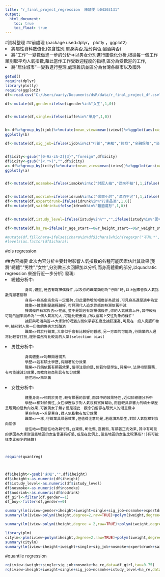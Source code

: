 ```yaml
---
title: "r_final_project_regression  陳靖雯 b04303131"
output:
  html_document:
    toc: true
    toc_float: true
---
```

#資料整理
##前處理
(package used:dplyr， plotly ，ggplot2)
<li>將屬性資料數值化(包含性別,單身與否,抽菸與否,酗酒與否)</li>
<li>將"工作"一變數做進一步的分析=>以男女分別進行圖像化分析,根據每一個工作類別取平均人氣指數,藉此當作工作受歡迎程度的指標,區分為受歡迎的工作,</li>
<li>將"居住城市"一變數進行整理,處理雜訊並區分為台灣各縣市以及國外</li>




```r
getwd()
require(dplyr)
library(plotly)
require(ggplot2)
df<-read.csv("C:/Users/warty/Documents/dsR/data/r_final_project_df.csv")

df<-mutate(df,gender=ifelse(igender%in%"女生",1,0))


df<-mutate(df,single=ifelse(iaffe%in%"單身",1,0))


b<-df%>%group_by(ijob)%>%mutate(mean_view=mean(iview))%>%ggplot(aes(x=ijob,y=mean_view))+geom_bar(stat="identity",size=9)+facet_wrap(~igender)
ggplotly(b)
```


```r
df<-mutate(df,sig_job=ifelse(ijob%in%c("行銷","未知","經商","金融保險","交通/運輸","房地產","軍警"),1,0))  


df$icity<-gsub("[0-9a-zA-Z]{3}","foreign",df$icity)
df$icity<-gsub("(<.*>)","",df$icity)
a<-df%>%group_by(icity)%>%mutate(mean_view=mean(iview))%>%ggplot(aes(x=icity,y=mean_view))+geom_bar(stat="identity",width=.7)+facet_wrap(~igender)
ggplotly(a)


df<-mutate(df,nosmoke=ifelse(ismoke%in%c("討厭人抽","從來不抽"),1,ifelse(ismoke%in%"","",0)))


df<-mutate(df,nodrink=ifelse(idrunk%in%c("偶爾小酌","滴酒不沾"),1,ifelse(idrunk%in%c("酒量很好","應酬交際"),0,"")))
df<-mutate(df,expertdrunk=ifelse(idrunk%in%"行家品酒",1,0))
df<-mutate(df,saiddrink=ifelse(idrunk%in%"藉酒澆愁",1,0))

 
df<-mutate(df,istudy_level=ifelse(istudy%in%"","",ifelse(istudy%in%"國中以下",1,ifelse(istudy%in%"國中",2,ifelse(istudy%in%"高中/職",3,ifelse(istudy%in%"大學/學院",4,ifelse(istudy%in%"碩士",5,6)))))))

df<-mutate(df,ha_re=ifelse(r_age_start==0&r_height_start==0&r_weight_start==0&rstudy%in%c("","不拘","無"),0,1))

#mutate(df,fillchara=ifelse(ichara%in%df$ichara[which(regexpr("不拘.*",df$ichara))],0,1))
#levels(as.factor(df$ichara))
```
#ols regression

##內容摘要
此次內容分析主要針對影響人氣指數的各種可能因素估計其效果(我將"總體","男性","女性",分別做三次回歸加以分析,而身高體重的部分,以quadratic regression 來進行近一步分析)
發現:
<li>總體分析中:</li>
             身高,體重,是否有寫擇偶條件,以及你的職業類別為"行銷"時,以上因素皆與人氣指數有顯著關聯
             身高=>身高愈高愈有一定優勢,但此優勢增加幅度卻為遞減,可見身高還是適中為宜
             體重=>體重則是越輕越好,可見現代人追求骨感的熱潮依舊不減
             擇偶條件有寫與否=>在此,並不是說若有寫擇偶條件,你的人氣就會上升,其中較有可能的因果關希為"一個人氣高的人,可能比較傲嬌,所以會寫上交往對象的條件"
             抽菸與喝酒與否=>大家對於喝酒方面似乎容忍度比抽菸還高,可見在一般人克版印象中,抽菸對人第一印象的傷害大於酗酒
             職業=>對於行銷業,大家似乎會有比較好的觀感,另一方面的可能為,行銷業的人通常比較會打扮,理所當然有比較高的人氣(selection bias)
<li>男性分析中:</li>
             身高體重=>均無顯著關系
             學歷=>若有碩士學歷,有顯著加分效果
             職業=>行銷依舊有顯著效果,值得注意的是,倘若你是學生,待業中,法律相關職務,有可能遽減分效果,而教育經商則具有加分效果
             居住地=>無影響
<li>女性分析中:</li>
             體重身高=>相對於男性,較有顯著的影響,而其中的效果特性,近似於總體分析中
             學歷=>相對於男性,女性學歷似乎對人氣沒有實質幫助,而且較具影響力的碩士學歷呈現現的是負向效果,可推測女子無才便是德此一觀念仍留存在現代人的潛意識中
             單身與否=>若是單身,對人氣指數有加分效果
             職業=>一樣,行銷業具顯著效果,但值得注意的是,若選填為學生,對於人氣指相對負向關係
             居住地=>若居住地為新竹縣,台東縣,彰化縣,嘉義縣,有顯著正向效果,其中有可能的原因為大家對這些地區的女生普遍有好感,或是在比例上,這些地區的女生比較漂亮?!(有可能樣本比較少的緣故)
             
             



```r

require(quantreg)



df$iheight<-gsub("未知","",df$iheight)
df$iheight<-as.numeric(df$iheight)
df$istudy_level<-as.numeric(df$istudy_level)
df$nosmoke<-as.numeric(df$nosmoke)
df$nodrink<-as.numeric(df$nodrink)
df_girl<-filter(df,gender==1)
df_boy<-filter(df,gender==0)

summary(lm(iview~gender+iheight+iweight+single+sig_job+nosmoke+expertdrunk+saiddrink+nodrink+istudy_level+ha_re,df))
summary(lm(iview~polym(iheight,degree=2,raw=TRUE)+polym(iweight,degree=2,raw=TRUE)+single+sig_job+factor(ijob)+factor(istudy)+factor(icity)+nosmoke+expertdrunk+saiddrink+nodrink+istudy_level+ha_re,df_girl))

summary(lm(iview~polym(iheight,degree = 2,raw=TRUE)+polym(iweight,degree=2,raw=TRUE)+single+sig_job+factor(ijob)+factor(istudy)+factor(icity)+nosmoke+expertdrunk+saiddrink+nodrink+istudy_level+ha_re,df_boy))

library(plm)
citylm<-plm(iview~polym(iheight,degree=2,raw=TRUE)+polym(iweight,degree=2,raw=TRUE)+single+sig_job+factor(ijob)+nosmoke+factor(istudy)+expertdrunk+saiddrink+nodrink+istudy_level+ha_re+factor(icity),data=df,model="pooling")
summary(citylm)
summary(lm(iview~iheight+iweight+single+sig_job+nosmoke+expertdrunk+saiddrink+nodrink+istudy_level+ha_re,df))
```

#quantile regression
```r
rq(iview~iweight+single+sig_job+nosmoke+ha_re,data=df_girl,tau=0.75)
rq(iview~iheight+iweight+single+sig_job+nosmoke+istudy_level+ha_re,data=df_boy,tau=0.75)

```
